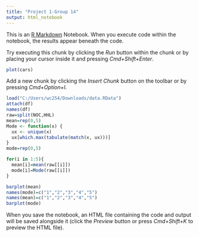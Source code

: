 ```yaml
---
title: "Project 1-Group 14"
output: html_notebook
---
```


This is an [R Markdown](http://rmarkdown.rstudio.com) Notebook. When you execute code within the notebook, the results appear beneath the code. 

Try executing this chunk by clicking the *Run* button within the chunk or by placing your cursor inside it and pressing *Cmd+Shift+Enter*. 

```r
plot(cars)
```

Add a new chunk by clicking the *Insert Chunk* button on the toolbar or by pressing *Cmd+Option+I*.
```r
load("C:/Users/wc254/Downloads/data.RData")
attach(df)
names(df)
raw=split(NOC,HHL)
mean=rep(0,5)
Mode <- function(x) {
  ux <- unique(x)
  ux[which.max(tabulate(match(x, ux)))]
}
mode=rep(0,5)

for(i in 1:5){
  mean[i]=mean(raw[[i]])
  mode[i]=Mode(raw[[i]])
}

barplot(mean)
names(mode)=c("1","2","3","4","5")
names(mean)=c("1","2","3","4","5")
barplot(mode)
```

When you save the notebook, an HTML file containing the code and output will be saved alongside it (click the *Preview* button or press *Cmd+Shift+K* to preview the HTML file).
